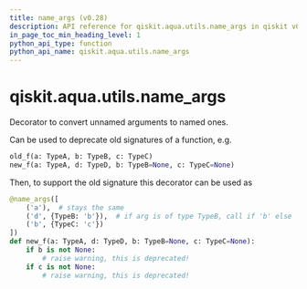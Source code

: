 ```yaml
---
title: name_args (v0.28)
description: API reference for qiskit.aqua.utils.name_args in qiskit v0.28
in_page_toc_min_heading_level: 1
python_api_type: function
python_api_name: qiskit.aqua.utils.name_args
---
```


<span id="qiskit-aqua-utils-name-args" />

# qiskit.aqua.utils.name\_args

<Function id="qiskit.aqua.utils.name_args" isDedicatedPage={true} github="https://github.com/qiskit-community/qiskit-aqua/tree/stable/0.9/qiskit/aqua/utils/name_unnamed_args.py" signature="name_args(mapping, skip=0)">
  Decorator to convert unnamed arguments to named ones.

  Can be used to deprecate old signatures of a function, e.g.

  ```python
  old_f(a: TypeA, b: TypeB, c: TypeC)
  new_f(a: TypeA, d: TypeD, b: TypeB=None, c: TypeC=None)
  ```

  Then, to support the old signature this decorator can be used as

  ```python
  @name_args([
      ('a'),  # stays the same
      ('d', {TypeB: 'b'}),  # if arg is of type TypeB, call if 'b' else 'd'
      ('b', {TypeC: 'c'})
  ])
  def new_f(a: TypeA, d: TypeD, b: TypeB=None, c: TypeC=None):
      if b is not None:
          # raise warning, this is deprecated!
      if c is not None:
          # raise warning, this is deprecated!
  ```
</Function>

